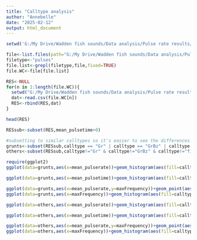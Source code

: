```yaml
---
title: "Calltype analysis"
author: "Annebelle"
date: "2025-02-12"
output: html_document
---
```


```r
setwd('G:/My Drive/Wadden fish sounds/Data analysis/Pulse rate results/')

file<-list.files(path="G:/My Drive/Wadden fish sounds/Data analysis/Pulse rate results/")
filetype<-"pulses"
file.list<-grepl(filetype,file,fixed=TRUE)
file.WC<-file[file.list]

RES<-NULL
for(n in 1:length(file.WC)){
  setwd("G:/My Drive/Wadden fish sounds/Data analysis/Pulse rate results/")
  dat<-read.csv(file.WC[n])
  RES<-rbind(RES,dat)
}
```

```r
head(RES)

RESsub<-subset(RES,mean_pulsetime>0)

#subsetting to similar calltypes so it's easier to see the differences
grunts<-subset(RESsub,calltype == "Gr" | calltype == "GrBz" | calltype == "fish grunt 2" | calltype=="higher fish grunt" | calltype == "Grw")
others<-subset(RESsub,calltype!="Gr" & calltype!="GrBz" & calltype!="fish grunt 2" & calltype!="higher fish grunt" & calltype!="Grw")

require(ggplot2)
ggplot(data=grunts,aes(x=mean_pulserate))+geom_histogram(aes(fill=calltype),position='dodge')+ggtitle("Pulserate")

ggplot(data=grunts,aes(x=mean_pulsetime))+geom_histogram(aes(fill=calltype),position='dodge')+ggtitle("Pulse time")

ggplot(data=grunts,aes(x=mean_pulserate,y=maxFrequency))+geom_point(aes(colour=calltype))
ggplot(data=grunts,aes(x=maxFrequency))+geom_histogram(aes(fill=calltype),position="dodge")+ggtitle("Maximum frequency")+xlim(0,500)

ggplot(data=others,aes(x=mean_pulserate))+geom_histogram(aes(fill=calltype),position='dodge')+ggtitle("Pulserate")

ggplot(data=others,aes(x=mean_pulsetime))+geom_histogram(aes(fill=calltype),position='dodge')+ggtitle("Pulse time")

ggplot(data=others,aes(x=mean_pulserate,y=maxFrequency))+geom_point(aes(colour=calltype))
ggplot(data=others,aes(x=maxFrequency))+geom_histogram(aes(fill=calltype),position="dodge")+ggtitle("Maximum frequency")+xlim(0,500)
```